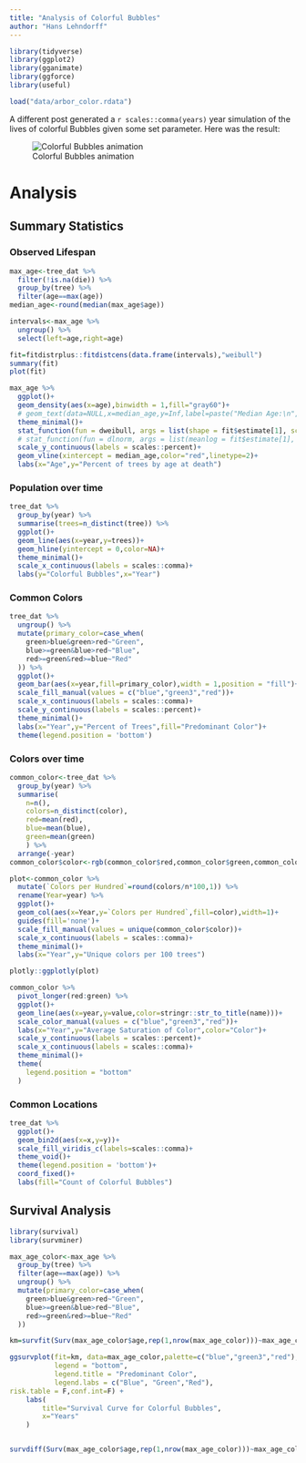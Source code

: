 ```yaml
---
title: "Analysis of Colorful Bubbles"
author: "Hans Lehndorff"
---
```


```r
library(tidyverse)
library(ggplot2)
library(gganimate)
library(ggforce)
library(useful)

load("data/arbor_color.rdata")

```

A different post generated a `r scales::comma(years)` year simulation of the lives of colorful Bubbles given some set parameter. Here was the result:

![Colorful Bubbles animation](data/colorful_Bubbles.gif){fig-align="center"}

# Analysis

## Summary Statistics

### Observed Lifespan

```r
max_age<-tree_dat %>% 
  filter(!is.na(die)) %>% 
  group_by(tree) %>% 
  filter(age==max(age)) 
median_age<-round(median(max_age$age)) 

intervals<-max_age %>%
  ungroup() %>% 
  select(left=age,right=age)

fit=fitdistrplus::fitdistcens(data.frame(intervals),"weibull")
summary(fit)
plot(fit)

max_age %>% 
  ggplot()+
  geom_density(aes(x=age),binwidth = 1,fill="gray60")+
  # geom_text(data=NULL,x=median_age,y=Inf,label=paste("Median Age:\n",median_age))+
  theme_minimal()+
  stat_function(fun = dweibull, args = list(shape = fit$estimate[1], scale = fit$estimate[2]),color="red") +
  # stat_function(fun = dlnorm, args = list(meanlog = fit$estimate[1], sdlog = fit$estimate[2]),color="red")+
  scale_y_continuous(labels = scales::percent)+
  geom_vline(xintercept = median_age,color="red",linetype=2)+
  labs(x="Age",y="Percent of trees by age at death")

```

### Population over time

```r
tree_dat %>%
  group_by(year) %>%
  summarise(trees=n_distinct(tree)) %>%
  ggplot()+
  geom_line(aes(x=year,y=trees))+
  geom_hline(yintercept = 0,color=NA)+
  theme_minimal()+
  scale_x_continuous(labels = scales::comma)+
  labs(y="Colorful Bubbles",x="Year")
```

### Common Colors

```r
tree_dat %>% 
  ungroup() %>% 
  mutate(primary_color=case_when(
    green>blue&green>red~"Green",
    blue>=green&blue>red~"Blue",
    red>=green&red>=blue~"Red"
  )) %>% 
  ggplot()+
  geom_bar(aes(x=year,fill=primary_color),width = 1,position = "fill")+
  scale_fill_manual(values = c("blue","green3","red"))+
  scale_x_continuous(labels = scales::comma)+
  scale_y_continuous(labels = scales::percent)+
  theme_minimal()+
  labs(x="Year",y="Percent of Trees",fill="Predominant Color")+
  theme(legend.position = 'bottom')


```

### Colors over time

```r
common_color<-tree_dat %>% 
  group_by(year) %>% 
  summarise(
    n=n(),
    colors=n_distinct(color),
    red=mean(red),
    blue=mean(blue),
    green=mean(green)
    ) %>% 
  arrange(-year)
common_color$color<-rgb(common_color$red,common_color$green,common_color$blue)

plot<-common_color %>% 
  mutate(`Colors per Hundred`=round(colors/n*100,1)) %>% 
  rename(Year=year) %>% 
  ggplot()+
  geom_col(aes(x=Year,y=`Colors per Hundred`,fill=color),width=1)+
  guides(fill='none')+
  scale_fill_manual(values = unique(common_color$color))+
  scale_x_continuous(labels = scales::comma)+
  theme_minimal()+
  labs(x="Year",y="Unique colors per 100 trees")

plotly::ggplotly(plot)

common_color %>% 
  pivot_longer(red:green) %>% 
  ggplot()+
  geom_line(aes(x=year,y=value,color=stringr::str_to_title(name)))+
  scale_color_manual(values = c("blue","green3","red"))+
  labs(x="Year",y="Average Saturation of Color",color="Color")+
  scale_y_continuous(labels = scales::percent)+
  scale_x_continuous(labels = scales::comma)+
  theme_minimal()+
  theme(
    legend.position = "bottom"
  )

```

### Common Locations

```r
tree_dat %>% 
  ggplot()+
  geom_bin2d(aes(x=x,y=y))+
  scale_fill_viridis_c(labels=scales::comma)+
  theme_void()+
  theme(legend.position = 'bottom')+
  coord_fixed()+
  labs(fill="Count of Colorful Bubbles")

```

## Survival Analysis

```r
library(survival)
library(survminer)

max_age_color<-max_age %>% 
  group_by(tree) %>% 
  filter(age==max(age)) %>% 
  ungroup() %>% 
  mutate(primary_color=case_when(
    green>blue&green>red~"Green",
    blue>=green&blue>red~"Blue",
    red>=green&red>=blue~"Red"
  ))

km=survfit(Surv(max_age_color$age,rep(1,nrow(max_age_color)))~max_age_color$primary_color)

ggsurvplot(fit=km, data=max_age_color,palette=c("blue","green3","red"),
           legend = "bottom", 
           legend.title = "Predominant Color",
           legend.labs = c("Blue", "Green","Red"),
risk.table = F,conf.int=F) +
    labs(
        title="Survival Curve for Colorful Bubbles",
        x="Years"
    ) 


survdiff(Surv(max_age_color$age,rep(1,nrow(max_age_color)))~max_age_color$primary_color)
```
